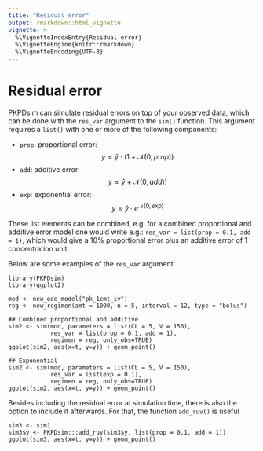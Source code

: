 ```yaml
---
title: "Residual error"
output: rmarkdown::html_vignette
vignette: >
  %\VignetteIndexEntry{Residual error}
  %\VignetteEngine{knitr::rmarkdown}
  %\VignetteEncoding{UTF-8}
---
```



# Residual error

PKPDsim can simulate residual errors on top of your observed data, which
can be done with the `res_var` argument to the `sim()` function.
This argument requires a `list()` with one or more of the
following components:

- `prop`: proportional error: $$y = \hat{y} \cdot (1 + \mathcal{N}(0, prop))$$
- `add`: additive error: $$y = \hat{y} + \mathcal{N}(0, add))$$
- `exp`: exponential error: $$y = \hat{y} \cdot e^{\mathcal{N}(0, exp)}$$

These list elements can be combined, e.g. for a combined proportional and additive
error model one would write e.g.: `res_var = list(prop = 0.1, add = 1)`, which
would give a 10% proportional error plus an additive error of 1 concentration unit.

Below are some examples of the `res_var` argument

    library(PKPDsim)
    library(ggplot2)

    mod <- new_ode_model("pk_1cmt_iv")
    reg <- new_regimen(amt = 1000, n = 5, interval = 12, type = "bolus")

    ## Combined proportional and additive
    sim2 <- sim(mod, parameters = list(CL = 5, V = 150),
                res_var = list(prop = 0.1, add = 1),
                regimen = reg, only_obs=TRUE)
    ggplot(sim2, aes(x=t, y=y)) + geom_point()

    ## Exponential
    sim2 <- sim(mod, parameters = list(CL = 5, V = 150),
                res_var = list(exp = 0.1),
                regimen = reg, only_obs=TRUE)
    ggplot(sim2, aes(x=t, y=y)) + geom_point()

Besides including the residual error at simulation time, there is also the option to
include it afterwards. For that, the function `add_ruv()` is useful

    sim3 <- sim1
    sim3$y <- PKPDsim:::add_ruv(sim3$y, list(prop = 0.1, add = 1))
    ggplot(sim3, aes(x=t, y=y)) + geom_point()
